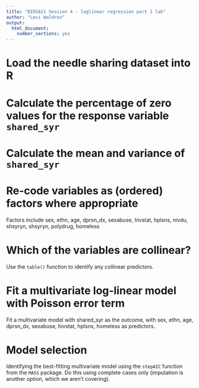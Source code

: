 ```yaml
---
title: "BIOS621 Session 4 - loglinear regression part 1 lab"
author: "Levi Waldron"
output: 
  html_document: 
    number_sections: yes
---
```


# Load the needle sharing dataset into R

# Calculate the percentage of zero values for the response variable `shared_syr`

# Calculate the mean and variance of `shared_syr`

# Re-code variables as (ordered) factors where appropriate

Factors include sex, ethn, age, dprsn_dx, sexabuse, hivstat, hplsns, nivdu, shsyryn, shsyryn, polydrug, homeless

# Which of the variables are collinear?

Use the `table()` function to identify any collinear predictors. 

# Fit a multivariate log-linear model with Poisson error term

Fit a multivariate model with shared_syr as the outcome, with sex, ethn, age, dprsn_dx, sexabuse, hivstat, hplsns, homeless as predictors.

# Model selection

Identifying the best-fitting multivariate model using the `stepAIC` function from the `MASS` package. Do this using complete cases only (imputation is another option, which we aren't covering).


